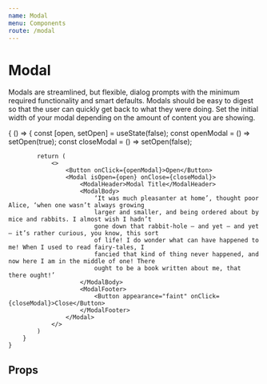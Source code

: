 ```yaml
---
name: Modal
menu: Components
route: /modal
---
```



# Modal

Modals are streamlined, but flexible, dialog prompts with the minimum required functionality and smart defaults. Modals should be easy to digest so that the user can quickly get back to what they were doing.
Set the initial width of your modal depending on the amount of content you are showing.

<Playground>
    {
        () => {
            const [open, setOpen] = useState(false);
            const openModal = () => setOpen(true);
            const closeModal = () => setOpen(false);

            return (
                <>
                    <Button onClick={openModal}>Open</Button>
                    <Modal isOpen={open} onClose={closeModal}>
                        <ModalHeader>Modal Title</ModalHeader>
                        <ModalBody>
                            ‘It was much pleasanter at home’, thought poor Alice, ‘when one wasn’t always growing
                            larger and smaller, and being ordered about by mice and rabbits. I almost wish I hadn’t
                            gone down that rabbit-hole — and yet — and yet — it’s rather curious, you know, this sort
                            of life! I do wonder what can have happened to me! When I used to read fairy-tales, I
                            fancied that kind of thing never happened, and now here I am in the middle of one! There
                            ought to be a book written about me, that there ought!’
                        </ModalBody>
                        <ModalFooter>
                            <Button appearance="faint" onClick={closeModal}>Close</Button>
                        </ModalFooter>
                    </Modal>
                </>
            )
        }
    }

</Playground>

## Props

<PropsTable of={ModalProps} />

